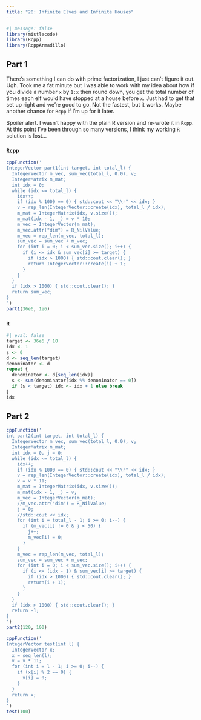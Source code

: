 ```yaml
---
title: "20: Infinite Elves and Infinite Houses"
---
```


```r
#| message: false
library(mistlecode)
library(Rcpp)
library(RcppArmadillo)
```

## Part 1

There's something I can do with prime factorization, I just can't figure it out. Ugh. Took me a fat minute but I was able to work with my idea about how if you divide a number `x` by `1:x` then round down, you get the total number of times each elf would have stopped at a house before `x`. Just had to get that set up right and we're good to go. Not the fastest, but it works. Maybe another chance for `Rcpp` if I'm up for it later.

Spoiler alert. I wasn't happy with the plain R version and re-wrote it in `Rcpp`. At this point I've been through so many versions, I think my working `R` solution is lost...

::: {.panel-tabset}

### `Rcpp`

```r
cppFunction('
IntegerVector part1(int target, int total_l) {
  IntegerVector m_vec, sum_vec(total_l, 0.0), v;
  IntegerMatrix m_mat;
  int idx = 0;
  while (idx <= total_l) {
    idx++;
    if (idx % 1000 == 0) { std::cout << "\\r" << idx; }
    v = rep_len(IntegerVector::create(idx), total_l / idx);
    m_mat = IntegerMatrix(idx, v.size());
    m_mat(idx - 1, _) = v * 10;
    m_vec = IntegerVector(m_mat);
    m_vec.attr("dim") = R_NilValue;
    m_vec = rep_len(m_vec, total_l);
    sum_vec = sum_vec + m_vec;
    for (int i = 0; i < sum_vec.size(); i++) {
      if (i <= idx & sum_vec[i] >= target) {
        if (idx > 1000) { std::cout.clear(); }
        return IntegerVector::create(i) + 1;
      }
    }
  }
  if (idx > 1000) { std::cout.clear(); }
  return sum_vec;
}
')
part1(36e6, 1e6)
```

### `R`

```r
#| eval: false
target <- 36e6 / 10
idx <- 1
s <- 0
d <- seq_len(target)
denominator <- d
repeat {
  denominator <- d[seq_len(idx)]
  s <- sum(denominator[idx %% denominator == 0])
  if (s < target) idx <- idx + 1 else break
}
idx
```

:::

## Part 2

```r
cppFunction('
int part2(int target, int total_l) {
  IntegerVector m_vec, sum_vec(total_l, 0.0), v;
  IntegerMatrix m_mat;
  int idx = 0, j = 0;
  while (idx <= total_l) {
    idx++;
    if (idx % 1000 == 0) { std::cout << "\\r" << idx; }
    v = rep_len(IntegerVector::create(idx), total_l / idx);
    v = v * 11;
    m_mat = IntegerMatrix(idx, v.size());
    m_mat(idx - 1, _) = v;
    m_vec = IntegerVector(m_mat);
    //m_vec.attr("dim") = R_NilValue;
    j = 0;
    //std::cout << idx;
    for (int i = total_l - 1; i >= 0; i--) {
      if (m_vec[i] != 0 & j < 50) { 
        j++; 
        m_vec[i] = 0;
      }
    }
    m_vec = rep_len(m_vec, total_l);
    sum_vec = sum_vec + m_vec;
    for (int i = 0; i < sum_vec.size(); i++) {
      if (i <= (idx - 1) & sum_vec[i] >= target) {
        if (idx > 1000) { std::cout.clear(); }
        return(i + 1);
      }
    }
  }
  if (idx > 1000) { std::cout.clear(); }
  return -1;
}
')
part2(120, 100)

cppFunction('
IntegerVector test(int l) {
  IntegerVector x;
  x = seq_len(l);
  x = x * 11;
  for (int i = l - 1; i >= 0; i--) {
    if (x[i] % 2 == 0) {
      x[i] = 0;
    }
  }
  return x;
}
')
test(100)
```

